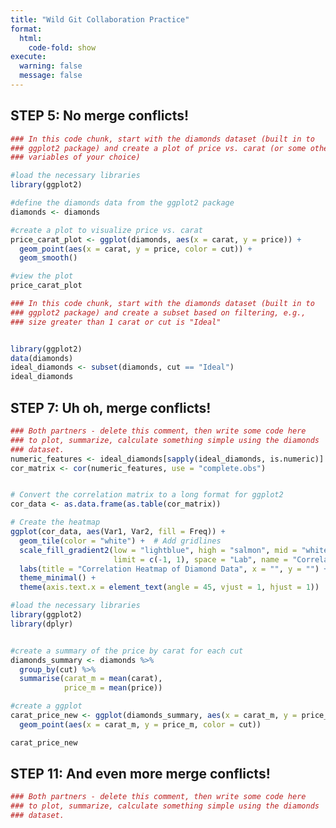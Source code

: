 ```yaml
---
title: "Wild Git Collaboration Practice"
format: 
  html:
    code-fold: show
execute: 
  warning: false
  message: false
---
```



## STEP 5: No merge conflicts!

```r
### In this code chunk, start with the diamonds dataset (built in to
### ggplot2 package) and create a plot of price vs. carat (or some other
### variables of your choice)

#load the necessary libraries
library(ggplot2)

#define the diamonds data from the ggplot2 package
diamonds <- diamonds

#create a plot to visualize price vs. carat
price_carat_plot <- ggplot(diamonds, aes(x = carat, y = price)) +
  geom_point(aes(x = carat, y = price, color = cut)) +
  geom_smooth()

#view the plot
price_carat_plot

```

```r
### In this code chunk, start with the diamonds dataset (built in to
### ggplot2 package) and create a subset based on filtering, e.g., 
### size greater than 1 carat or cut is "Ideal"


library(ggplot2)
data(diamonds)
ideal_diamonds <- subset(diamonds, cut == "Ideal")
ideal_diamonds

```

## STEP 7: Uh oh, merge conflicts!

```r
### Both partners - delete this comment, then write some code here
### to plot, summarize, calculate something simple using the diamonds
### dataset.
numeric_features <- ideal_diamonds[sapply(ideal_diamonds, is.numeric)]
cor_matrix <- cor(numeric_features, use = "complete.obs")


# Convert the correlation matrix to a long format for ggplot2
cor_data <- as.data.frame(as.table(cor_matrix))

# Create the heatmap
ggplot(cor_data, aes(Var1, Var2, fill = Freq)) +
  geom_tile(color = "white") +  # Add gridlines
  scale_fill_gradient2(low = "lightblue", high = "salmon", mid = "white", midpoint = 0, 
                       limit = c(-1, 1), space = "Lab", name = "Correlation") +
  labs(title = "Correlation Heatmap of Diamond Data", x = "", y = "") +
  theme_minimal() +
  theme(axis.text.x = element_text(angle = 45, vjust = 1, hjust = 1))

#load the necessary libraries
library(ggplot2)
library(dplyr)


#create a summary of the price by carat for each cut
diamonds_summary <- diamonds %>% 
  group_by(cut) %>% 
  summarise(carat_m = mean(carat),
            price_m = mean(price))

#create a ggplot
carat_price_new <- ggplot(diamonds_summary, aes(x = carat_m, y = price_m)) +
  geom_point(aes(x = carat_m, y = price_m, color = cut)) 

carat_price_new


```

## STEP 11: And even more merge conflicts!

```r
### Both partners - delete this comment, then write some code here
### to plot, summarize, calculate something simple using the diamonds
### dataset.


```

